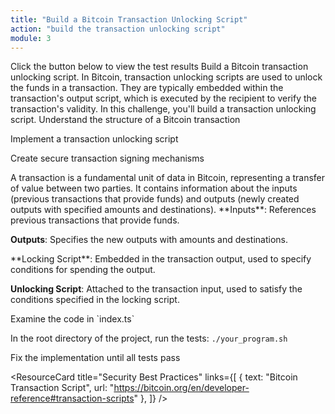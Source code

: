 ```yaml
---
title: "Build a Bitcoin Transaction Unlocking Script"
action: "build the transaction unlocking script"
module: 3
---
```


<ContentBox title="" description="">
<TestResult title="Test Result" status="not started">
  Click the button below to view the test results
</TestResult>

<ChallengeBrief title="Build a Bitcoin transaction unlocking script">
Build a Bitcoin transaction unlocking script. In Bitcoin, transaction unlocking scripts are used to unlock the funds in a transaction. 
They are typically embedded within the transaction's output script, which is executed by the recipient to verify the transaction's validity.
In this challenge, you'll build a transaction unlocking script.
</ChallengeBrief>

<LearningObjectives title="Learning Objectives">
  Understand the structure of a Bitcoin transaction

  Implement a transaction unlocking script

  Create secure transaction signing mechanisms
</LearningObjectives>

<ConceptCard title="Bitcoin Transaction Fundamentals">
A transaction is a fundamental unit of data in Bitcoin, representing a transfer of value between two parties. 
It contains information about the inputs (previous transactions that provide funds) and outputs (newly created outputs with specified amounts and destinations).
</ConceptCard>

<ConceptCard title="Transaction Inputs and Outputs">
  **Inputs**: References previous transactions that provide funds.

  **Outputs**: Specifies the new outputs with amounts and destinations.
</ConceptCard>

<ConceptCard title="Locking and Unlocking Scripts">
  **Locking Script**: Embedded in the transaction output, used to specify conditions for spending the output.

  **Unlocking Script**: Attached to the transaction input, used to satisfy the conditions specified in the locking script.
</ConceptCard>

<SetupSteps>
  Examine the code in `index.ts`

  In the root directory of the project, run the tests: `./your_program.sh`

  Fix the implementation until all tests pass
</SetupSteps>


<ResourceSection>
<ResourceCard 
  title="Bitcoin Transaction Script"
  links={[
    { text: "Script Wiki", url: "https://en.bitcoin.it/wiki/Script" },
    { text: "Bitcoin Opcode Reference", url: "https://en.bitcoin.it/wiki/Script#Opcodes" }
  ]}
/>

<ResourceCard 
  title="Security Best Practices"
  links={[
    { text: "Bitcoin Transaction Script", url: "https://bitcoin.org/en/developer-reference#transaction-scripts" },
  ]}
/>
</ResourceSection>
</ContentBox>
